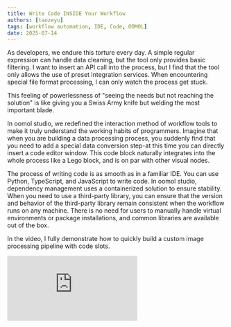 ```yaml
---
title: Write Code INSIDE Your Workflow
authors: [taozeyu]
tags: [workflow automation, IDE, Code, OOMOL]
date: 2025-07-14
---
```



As developers, we endure this torture every day. A simple regular expression can handle data cleaning, but the tool only provides basic filtering. I want to insert an API call into the process, but I find that the tool only allows the use of preset integration services. When encountering special file format processing, I can only watch the process get stuck.

This feeling of powerlessness of "seeing the needs but not reaching the solution" is like giving you a Swiss Army knife but welding the most important blade.

In oomol studio, we redefined the interaction method of workflow tools to make it truly understand the working habits of programmers. Imagine that when you are building a data processing process, you suddenly find that you need to add a special data conversion step-at this time you can directly insert a code editor window. This code block naturally integrates into the whole process like a Lego block, and is on par with other visual nodes.

The process of writing code is as smooth as in a familiar IDE. You can use Python, TypeScript, and JavaScript to write code. In oomol studio, dependency management uses a containerized solution to ensure stability. When you need to use a third-party library, you can ensure that the version and behavior of the third-party library remain consistent when the workflow runs on any machine. There is no need for users to manually handle virtual environments or package installations, and common libraries are available out of the box.

In the video, I fully demonstrate how to quickly build a custom image processing pipeline with code slots.

<div style={{
  position: "relative",
  width: 720,
  height: 405,
  marginTop: "12px",
  marginBottom: "72px",
  overflow: "hidden",
}}>
  <iframe
    src="https://www.youtube.com/embed/kFwiMYky9Pg?si=RfSwAv5JeOK5Ygm6" 
    title="YouTube video player" 
    allow="accelerometer; autoplay; clipboard-write; encrypted-media; gyroscope; picture-in-picture; web-share" 
    referrerpolicy="strict-origin-when-cross-origin" 
    style={{
      width: "100%",
      height: "100%",
    }}
    border="0"
    frameborder="no"
    framespacing="0"
    allowfullscreen="true"
  />
</div>
